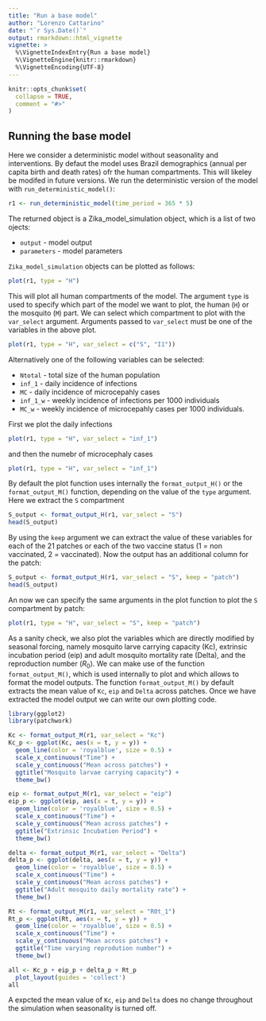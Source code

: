 ```yaml
---
title: "Run a base model"
author: "Lorenzo Cattarino"
date: "`r Sys.Date()`"
output: rmarkdown::html_vignette
vignette: >
  %\VignetteIndexEntry{Run a base model}
  %\VignetteEngine{knitr::rmarkdown}
  %\VignetteEncoding{UTF-8}
---
```


```r
knitr::opts_chunk$set(
  collapse = TRUE,
  comment = "#>"
)
```

## Running the base model
Here we consider a deterministic model without seasonality and interventions. By defaut the model uses Brazil demographics (annual per capita birth and death rates) ofr the human compartments. This will likeley be modifed in future versions. 
We run the deterministic version of the model with `run_deterministic_model()`:

```r
r1 <- run_deterministic_model(time_period = 365 * 5)
```

The returned object is a Zika_model_simulation object, which is a list of two ojects:

* `output` - model output
* `parameters` - model parameters

`Zika_model_simulation` objects can be plotted as follows:

```r
plot(r1, type = "H")
```

This will plot all human compartments of the model. The argument `type` is used to specify which part of the model we want to plot, the human (`H`) or the mosquito (`M`) part. We can select which compartment to plot with the `var_select` argument. Arguments passed to `var_select` must be one of the variables in the above plot. 

```r
plot(r1, type = "H", var_select = c("S", "I1"))
```

Alternatively one of the following variables can be selected: 

* `Ntotal` - total size of the human population  
* `inf_1` - daily incidence of infections
* `MC` - daily incidence of microcepahly cases 
* `inf_1_w` - weekly incidence of infections per 1000 individuals 
* `MC_w` - weekly incidence of microcepahly cases per 1000 individuals.

First we plot the daily infections

```r
plot(r1, type = "H", var_select = "inf_1")
```

and then the numebr of microcephaly cases 

```r
plot(r1, type = "H", var_select = "inf_1")
```

By default the plot function uses internally the `format_output_H()` or the `format_output_M()` function, depending on the value of the `type` argument. Here we extract the `S` compartment 

```r
S_output <- format_output_H(r1, var_select = "S")
head(S_output)
```

By using the `keep` argument we can extract the value of these variables for each of the 21 patches or each of the two vaccine status (1 = non vaccinated, 2 = vaccinated). Now the output has an additional column for the patch:

```r
S_output <- format_output_H(r1, var_select = "S", keep = "patch")
head(S_output)
```

An now we can specify the same arguments in the plot function to plot the `S` compartment by patch:

```r
plot(r1, type = "H", var_select = "S", keep = "patch")
```

As a sanity check, we also plot the variables which are directly modified by seasonal forcing, namely mosquito larve carrying capacity (Kc), extrinsic incubation period (eip) and adult mosquito mortality rate (Delta), and the reproduction number ($R_0$). We can make use of the function `format_output_M()`, which is used internally to plot and which allows to format the model outputs. The function `format_output_M()` by default extracts the mean value of `Kc`, `eip` and `Delta` across patches. Once we have extracted the model output we can write our own plotting code. 

```r
library(ggplot2)
library(patchwork)

Kc <- format_output_M(r1, var_select = "Kc")
Kc_p <- ggplot(Kc, aes(x = t, y = y)) +
  geom_line(color = 'royalblue', size = 0.5) +
  scale_x_continuous("Time") +
  scale_y_continuous("Mean across patches") +
  ggtitle("Mosquito larvae carrying capacity") +
  theme_bw()

eip <- format_output_M(r1, var_select = "eip")
eip_p <- ggplot(eip, aes(x = t, y = y)) +
  geom_line(color = 'royalblue', size = 0.5) +
  scale_x_continuous("Time") +
  scale_y_continuous("Mean across patches") +
  ggtitle("Extrinsic Incubation Period") +
  theme_bw()

delta <- format_output_M(r1, var_select = "Delta")  
delta_p <- ggplot(delta, aes(x = t, y = y)) +
  geom_line(color = 'royalblue', size = 0.5) +
  scale_x_continuous("Time") +
  scale_y_continuous("Mean across patches") +
  ggtitle("Adult mosquito daily mortality rate") +
  theme_bw()

Rt <- format_output_M(r1, var_select = "R0t_1")  
Rt_p <- ggplot(Rt, aes(x = t, y = y)) +
  geom_line(color = 'royalblue', size = 0.5) +
  scale_x_continuous("Time") +
  scale_y_continuous("Mean across patches") +
  ggtitle("Time varying reprodution number") +
  theme_bw()

all <- Kc_p + eip_p + delta_p + Rt_p
  plot_layout(guides = 'collect')
all
```
A expcted the mean value of `Kc`, `eip` and `Delta` does no change throughout the simulation when seasonality is turned off.
